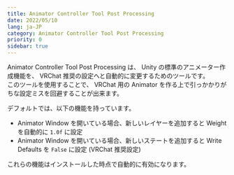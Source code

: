 ```yaml
---
title: Animator Controller Tool Post Processing
date: 2022/05/10
lang: ja-JP
category: Animator Controller Tool Post Processing
priority: 0
sidebar: true
---
```


Animator Controller Tool Post Processing は、 Unity の標準のアニメーター作成機能を、 VRChat 推奨の設定へと自動的に変更するためのツールです。  
このツールを使用することで、 VRChat 用の Animator を作る上で引っかかりがちな設定ミスを回避することが出来ます。

デフォルトでは、以下の機能を持っています。

- Animator Window を開いている場合、新しいレイヤーを追加すると Weight を自動的に `1.0f` に設定
- Animator Window を開いている場合、新しいステートを追加すると Write Defaults を `False` に設定 (VRChat 推奨設定)

これらの機能はインストールした時点で自動的に有効になります。
